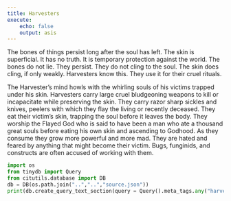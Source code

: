 ```yaml
---
title: Harvesters
execute:
    echo: false
    output: asis
---
```


The bones of things persist long after the soul has left. The skin is superficial. It has no truth. It is temporary protection against the world. The bones do not lie. They persist. They do not cling to the soul. The skin does cling, if only weakly. Harvesters know this. They use it for their cruel rituals.

The Harvester's mind howls with the whirling souls of his victims trapped under his skin. Harvesters carry large cruel bludgeoning weapons to kill or incapacitate while preserving the skin. They carry razor sharp sickles and knives, peelers with which they flay the living or recently deceased. They eat their victim's skin, trapping the soul before it leaves the body. They worship the Flayed God who is said to have been a man who ate a thousand great souls before eating his own skin and ascending to Godhood. As they consume they grow more powerful and more mad. They are hated and feared by anything that might become their victim. Bugs, funginids, and constructs are often accused of working with them.
<!-- kmart ass godskin apostles -->

<!-- ## Notes

Harvesters are meant to be gross. Vampires and necromancers have both been rehabilitated somewhat. Harvesters are not meant to be rehabilitated, they are meant to be repulsive, disgusting, selfish. "Interacting with dark forces" or "having evil rituals" mostly makes me think of halloween-decoration-tier villains who don't *really* hurt anyone. 
Harvesters are not misunderstood, they are indiscriminantly killing people for personal gain.
 -->
```python
import os
from tinydb import Query
from citutils.database import DB
db = DB(os.path.join("..","..","source.json"))
print(db.create_query_text_section(query = Query().meta_tags.any("harvester")))
```